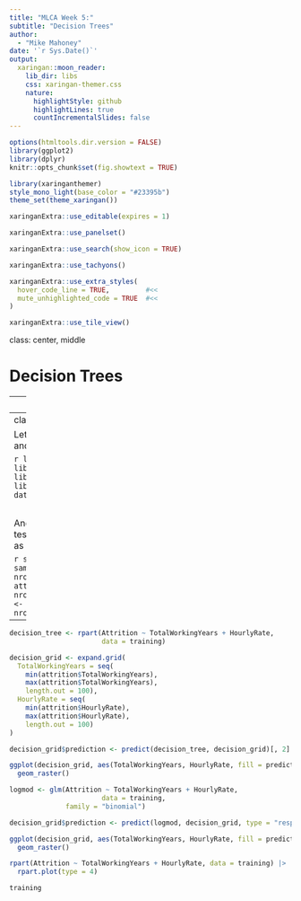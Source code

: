 ```yaml
---
title: "MLCA Week 5:"
subtitle: "Decision Trees"  
author: 
  - "Mike Mahoney"
date: '`r Sys.Date()`'
output:
  xaringan::moon_reader:
    lib_dir: libs
    css: xaringan-themer.css
    nature:
      highlightStyle: github
      highlightLines: true
      countIncrementalSlides: false
---
```


```r
options(htmltools.dir.version = FALSE)
library(ggplot2)
library(dplyr)
knitr::opts_chunk$set(fig.showtext = TRUE)
```
```r
library(xaringanthemer)
style_mono_light(base_color = "#23395b")
theme_set(theme_xaringan())
```

```r
xaringanExtra::use_editable(expires = 1)
```

```r
xaringanExtra::use_panelset()
```

```r
xaringanExtra::use_search(show_icon = TRUE)
```

```r
xaringanExtra::use_tachyons()
```

```r
xaringanExtra::use_extra_styles(
  hover_code_line = TRUE,         #<<
  mute_unhighlighted_code = TRUE  #<<
)
```

```r
xaringanExtra::use_tile_view()
```

class: center, middle

# Decision Trees

---
class: middle

Last week we started talking about classification using logistic regression, 
using a very simple model to predict employee attrition as a function of age.

That simple model had ~89% overall accuracy -- not because it was highly 
predictive, but simply because ~89% of employees didn't quit, so our model could
score high by assuming no one ever left.

We're going to talk this week about ways to deal with that problem.

---
class: middle

Let's start by loading packages and recreating our dataframes:

```r
library(modeldata)
library(caret)
library(pROC)
library(rpart)
library(rpart.plot)
data(attrition)
```

<br />

And then recreate our training and testing splits using the same code as before:

```r
set.seed(123)
row_idx <- sample(seq_len(nrow(attrition)), nrow(attrition))
training <- attrition[row_idx < nrow(attrition) * 0.8, ]
testing <- attrition[row_idx >= nrow(attrition) * 0.8, ]
```

---

```r
decision_tree <- rpart(Attrition ~ TotalWorkingYears + HourlyRate, 
                       data = training)

decision_grid <- expand.grid(
  TotalWorkingYears = seq(
    min(attrition$TotalWorkingYears), 
    max(attrition$TotalWorkingYears), 
    length.out = 100),
  HourlyRate = seq(
    min(attrition$HourlyRate), 
    max(attrition$HourlyRate), 
    length.out = 100)
)

decision_grid$prediction <- predict(decision_tree, decision_grid)[, 2]

ggplot(decision_grid, aes(TotalWorkingYears, HourlyRate, fill = prediction)) + 
  geom_raster()

logmod <- glm(Attrition ~ TotalWorkingYears + HourlyRate, 
                       data = training,
              family = "binomial")

decision_grid$prediction <- predict(logmod, decision_grid, type = "response")

ggplot(decision_grid, aes(TotalWorkingYears, HourlyRate, fill = prediction)) + 
  geom_raster()
```


```r
rpart(Attrition ~ TotalWorkingYears + HourlyRate, data = training) |> 
  rpart.plot(type = 4)
```

```r
training
```

